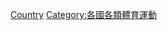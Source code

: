 {{Commons cat|Speed skating by country}}
{{Categories by country|nocat}}

[[Category:速度滑冰|Country]]
[[Category:各國各類體育運動|Category:各國各類體育運動]]
